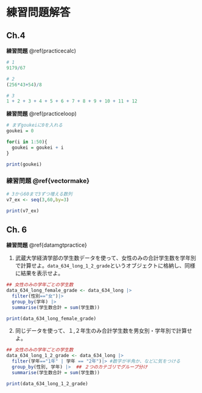 # 練習問題解答 {#practiceanswer}


## Ch.4

**練習問題** \@ref(practicecalc)

```r
# 1
9179/67

# 2
(256*43+54)/8

# 3
1 + 2 + 3 + 4 + 5 + 6 + 7 + 8 + 9 + 10 + 11 + 12

```

**練習問題** \@ref(practiceloop)

```r
# まずgoukeiに0を入れる
goukei = 0

for(i in 1:50){
  goukei = goukei + i
}

print(goukei)
```

### 練習問題 \@ref{vectormake}

```r
# 3から60まで3ずつ増える数列
v7_ex <- seq(3,60,by=3)

print(v7_ex)

```


## Ch. 6

**練習問題** \@ref{datamgtpractice}

1. 武蔵大学経済学部の学生数データを使って、女性のみの合計学生数を学年別で計算せよ。`data_634_long_1_2_grade`というオブジェクトに格納し、同様に結果を表示せよ。

```r
## 女性のみの学年ごとの学生数
data_634_long_female_grade <- data_634_long |>
  filter(性別=="女")|>
  group_by(学年) |>
  summarise(学生数合計 = sum(学生数))

print(data_634_long_female_grade)
```

2. 同じデータを使って、１,２年生のみ合計学生数を男女別・学年別で計算せよ。

```r
## 女性のみの学年ごとの学生数
data_634_long_1_2_grade <- data_634_long |>
  filter(学年=="1年" | 学年 == "2年")|> #数字が半角か、などに気をつける
  group_by(性別, 学年) |>  ## ２つのカテゴリでグループ分け
  summarise(学生数合計 = sum(学生数))

print(data_634_long_1_2_grade)
```
